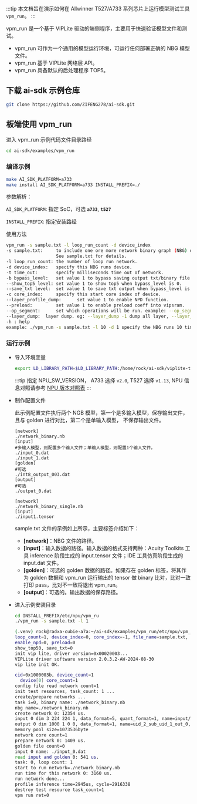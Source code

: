 :::tip
本文档旨在演示如何在 Allwinner T527/A733 系列芯片上运行模型测试工具 `vpm_run`。
:::

vpm_run 是一个基于 VIPLite 驱动的端侧程序，主要用于快速验证模型文件和测试。

- vpm_run 可作为一个通用的模型运行环境，可运行任何部署正确的 NBG 模型文件。
- vpm_run 基于 VIPLite 网络层 API。
- vpm_run 具备默认的后处理程序 TOP5。

## 下载 ai-sdk 示例仓库

<NewCodeBlock tip="X86 PC / Device" type="PC">

```bash
git clone https://github.com/ZIFENG278/ai-sdk.git
```

</NewCodeBlock>

## 板端使用 vpm_run

进入 vpm_run 示例代码文件目录路经

<NewCodeBlock tip="Device" type="device">

```bash
cd ai-sdk/examples/vpm_run
```

</NewCodeBlock>

### 编译示例

<NewCodeBlock tip="Device" type="device">

```bash
make AI_SDK_PLATFORM=a733
make install AI_SDK_PLATFORM=a733 INSTALL_PREFIX=./
```

</NewCodeBlock>

参数解析：

`AI_SDK_PLATFORM`: 指定 SoC，可选 **`a733`**, **`t527`**

`INSTALL_PREFIX`: 指定安装路经

使用方法

```bash
vpm_run -s sample.txt -l loop_run_count -d device_index
-s sample.txt:     to include one ore more network binary graph (NBG) data file resource.
                   See sample.txt for details.
-l loop_run_count: the number of loop run network.
-d device_index:   specify this NBG runs device.
-t time_out:       specify milliseconds time out of network.
-b bypass_level:   set value 1 to bypass saving output txt/binary file and showing top5.
--show_top5 level: set value 1 to show top5 when bypass_level is 0.
--save_txt level:  set value 1 to save txt output when bypass_level is 0.
-c core_index:     specify this start core index of device.
--layer_profile_dump:      set value 1 to enable NPD function.
--preload:         set value 1 to enable preload coeff into vipsram.
--op_segment:      set which operations will be run. example: --op_segment 10,20 means run 10 ~ 20
--layer_dump:  layer dump. eg: --layer_dump -1 dump all layer, --layer_dump 19, --layer_dump 18,20
-h : help
example: ./vpm_run -s sample.txt -l 10 -d 1 specify the NBG runs 10 times on device 1.
```

### 运行示例

- 导入环境变量

    <NewCodeBlock tip="Device" type="device">

  ```bash
  export LD_LIBRARY_PATH=$LD_LIBRARY_PATH:/home/rock/ai-sdk/viplite-tina/lib/aarch64-none-linux-gnu/NPU_VERSION # NPU_SW_VERSION
  ```

    </NewCodeBlock>

  :::tip
  指定 NPU_SW_VERSION， A733 选择 `v2.0`, T527 选择 `v1.13`, NPU 信息对照请参考 [NPU 版本对照表](./cubie_acuity_usage#npu-版本对照表)
  :::

- 制作配置文件

  此示例配置文件执行两个 NGB 模型，第一个是多输入模型，保存输出文件，且与 golden 进行对比，第二个是单输入模型， 不保存输出文件。

  ```vim
  [network]
  ./network_binary.nb
  [input]
  #多输入模型，则配置多个输入文件；单输入模型，则配置1个输入文件。
  ./input_0.dat
  ./input_1.dat
  [golden]
  #可选
  ./int8_output_003.dat
  [output]
  #可选
  ./output_0.dat

  [network]
  ./network_binary_single.nb
  [input]
  ./input1.tensor
  ```

  sample.txt 文件的示例如上所示，主要标签介绍如下：

  - **[network]**：NBG 文件的路径。
  - **[input]**：输入数据的路径。输入数据的格式支持两种：Acuity Toolkits 工具 inference 阶段生成的 input.tensor 文件；IDE 工具仿真阶段生成的 input.dat 文件。
  - **[golden]**：可选的 golden 数据的路径。如果存在 golden 标签，将其作为 golden 数据和 vpm_run 运行输出的 tensor 做 binary 比对，比对一致打印 pass，比对不一致将退出 vpm_run。
  - **[output]**：可选的。输出数据的保存路径。

- 进入示例安装目录

    <NewCodeBlock tip="Device" type="device">

  ```bash
  cd INSTALL_PREFIX/etc/npu/vpm_ru
  ./vpm_run -s sample.txt -l 1
  ```

    </NewCodeBlock>

  ```bash
  (.venv) rock@radxa-cubie-a7a:~/ai-sdk/examples/vpm_run/etc/npu/vpm_run$ ./vpm_run -s sample.txt -l 1
  loop_count=1, device_index=0, core_index=-1, file_name=sample.txt, time_out=0x0, bypass=1
  enable_npd=0, preload=0
  show_top50, save_txt=0
  init vip lite, driver version=0x00020003...
  VIPLite driver software version 2.0.3.2-AW-2024-08-30
  vip lite init OK.

  cid=0x1000003b, device_count=1
    device[0] core_count=1
  config file read network count=1
  init test resources, task_count: 1 ...
  create/prepare networks ...
  task i=0, binary name: ./network_binary.nb
  nbg name=./network_binary.nb
  create network 0: 12354 us.
  input 0 dim 3 224 224 1, data_format=5, quant_format=1, name=input/output[0], dfp=13
  output 0 dim 1000 1 0 0, data_format=1, name=uid_2_sub_uid_1_out_0, none-quant
  memory pool size=1073536byte
  network core count=1
  prepare network 0: 1409 us.
  golden file count=0
  input 0 name: ./input_0.dat
  read input and golden 0: 541 us.
  task: 0, loop count: 1
  start to run network=./network_binary.nb
  run time for this network 0: 3160 us.
  run network done...
  profile inference time=2945us, cycle=2916338
  destroy test resource task_count=1
  vpm run ret=0
  ```
